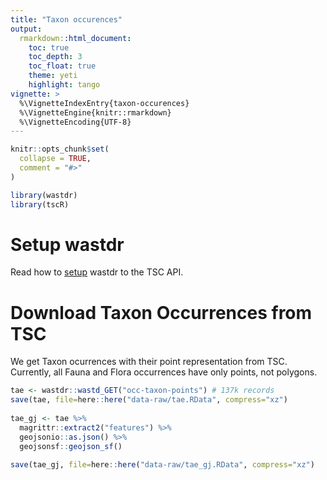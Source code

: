 ```yaml
---
title: "Taxon occurences"
output: 
  rmarkdown::html_document:
    toc: true
    toc_depth: 3
    toc_float: true
    theme: yeti
    highlight: tango
vignette: >
  %\VignetteIndexEntry{taxon-occurences}
  %\VignetteEngine{knitr::rmarkdown}
  %\VignetteEncoding{UTF-8}
---
```


```r
knitr::opts_chunk$set(
  collapse = TRUE,
  comment = "#>"
)
```

```r
library(wastdr)
library(tscR)
```

# Setup wastdr
Read how to [setup](https://dbca-wa.github.io/wastdr/articles/setup.html) wastdr
to the TSC API.

# Download Taxon Occurrences from TSC
We get Taxon ocurrences with their point representation from TSC.
Currently, all Fauna and Flora occurrences have only points, not polygons.

```r
tae <- wastdr::wastd_GET("occ-taxon-points") # 137k records
save(tae, file=here::here("data-raw/tae.RData", compress="xz")
     
tae_gj <- tae %>%
  magrittr::extract2("features") %>%
  geojsonio::as.json() %>%
  geojsonsf::geojson_sf()

save(tae_gj, file=here::here("data-raw/tae_gj.RData", compress="xz")
```
